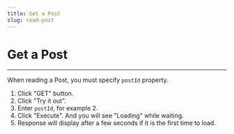 ```yaml
---
title: Get a Post
slug: read-post
---
```



# Get a Post

<hr />

When reading a Post, you must specify ```postId``` property.

1. Click "GET" button.
2. Click "Try it out".
3. Enter ```postId```, for example 2.
4. Click "Execute". And you will see "Loading" while waiting.
5. Response will display after a few seconds if it is the first time to load.

<GetPost />
